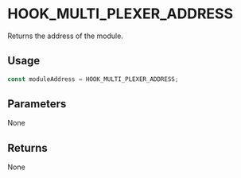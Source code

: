 # HOOK_MULTI_PLEXER_ADDRESS

Returns the address of the module.

## Usage

```typescript copy
const moduleAddress = HOOK_MULTI_PLEXER_ADDRESS;
```

## Parameters

None

## Returns

None
